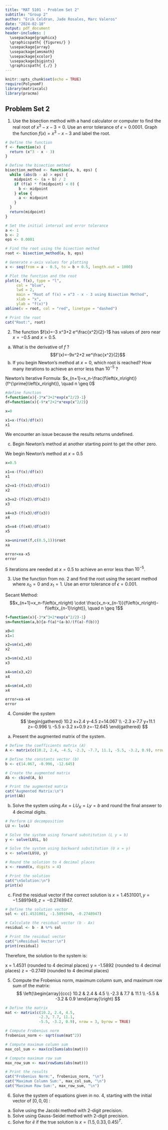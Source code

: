 ```yaml
---
title: "MAT 5101 - Problem Set 2"
subtitle: "Group 2"
author: "Erik Celdran, Jade Rosales, Marc Valeros"
date: "2024-02-10"
output: pdf_document
header-includes: |
  \usepackage{graphicx}
  \graphicspath{ {figures/} }
  \usepackage{array}
  \usepackage{amsmath}
  \usepackage{xcolor}
  \usepackage{bigints}
  \graphicspath{ {./} }
---
```


```r
knitr::opts_chunk$set(echo = TRUE)
require(PolynomF)
library(matrixcalc)
library(pracma)
```
## Problem Set 2

1. Use the bisection method with a hand calculator or computer to find the real root of $x^3-x-3=0$. Use an error tolerance of $\epsilon=0.0001$. Graph the function $f(x)=x^3-x-3$ and label the root.

```r
# Define the function
f <- function(x) {
  return (x^3 - x - 3)
}

# Define the bisection method
bisection_method <- function(a, b, eps) {
  while (abs(b - a) > eps) {
    midpoint <- (a + b) / 2
    if (f(a) * f(midpoint) < 0) {
      b <- midpoint
    } else {
      a <- midpoint
    }
  }
  return(midpoint)
}

# Set the initial interval and error tolerance
a <- 1
b <- 2
eps <- 0.0001

# Find the root using the bisection method
root <- bisection_method(a, b, eps)

# Generate x-axis values for plotting
x <- seq(from = a - 0.5, to = b + 0.5, length.out = 1000)

# Plot the function and the root
plot(x, f(x), type = "l", 
     col = "blue", 
     lwd = 2, 
     main = "Root of f(x) = x^3 - x - 3 using Bisection Method", 
     xlab = "x", 
     ylab = "f(x)")
abline(v = root, col = "red", linetype = "dashed")

# Print the root
cat("Root:", root)
```


2. The function $f(x)=-3 x^3+2 e^\frac{x^2}{2}-1$ has values of zero near $x=-0.5$ and $x=0.5$.
a. What is the derivative of $f$ ?
$$f'(x)=-9x^2+2 xe^\frac{x^2}{2}$$
b. If you begin Newton's method at $x=0$, which root is reached? How many iterations to achieve an error less than $10^{-5}$ ?

Newton's Iterative Formula:
$x_{n+1}=x_n-\frac{f\left(x_n\right)}{f^{\prime}\left(x_n\right)}, \quad n \geq 0$

```r
#define function
f=function(x){-3*x^3+2*exp(x^2/2)-1}
df=function(x){-9*x^2+2*x*exp(x^2/2)}

x=0

x1=x-(f(x)/df(x))
x1
```

We encounter an issue because the results returns undefined.

c. Begin Newton's method at another starting point to get the other zero.

We begin Newton's method at $x=0.5$

```r
x=0.5

x1=x-(f(x)/df(x))
x1

x2=x1-(f(x1)/df(x1))
x2

x3=x2-(f(x2)/df(x2))
x3

x4=x3-(f(x3)/df(x3))
x4

x5=x4-(f(x4)/df(x4))
x5

xa=uniroot(f,c(0.5,1))$root
xa

error=xa-x5
error
```

5 iterations are needed at $x=0.5$ to achieve an error less than $10^{-5}$. 

3. Use the function from no. 2 and find the root using the secant method where $x_0=0$ and $x_1=1$. Use an error tolerance of $\epsilon=0.001$.

Secant Method:
$$x_{n+1}=x_n-f\left(x_n\right) \cdot \frac{x_n-x_{n-1}}{f\left(x_n\right)-f\left(x_{n-1}\right)}, \quad n \geq 1$$

```r
f=function(x){-3*x^3+2*exp(x^2/2)-1}
sm=function(a,b){a-f(a)*(a-b)/(f(a)-f(b))}

x0=0
x1=1

x2=sm(x1,x0)
x2

x3=sm(x2,x1)
x3

x4=sm(x3,x2)
x4

x4=sm(x4,x3)
x4

error=xa-x4
error
```

4. Consider the system
$$
\begin{gathered}
10.2 x+2.4 y-4.5 z=14.067 \\
-2.3 x-7.7 y+11.1 z=-0.996 \\
-5.5 x-3.2 x+0.9 z=-12.645
\end{gathered}
$$
a. Present the augmented matrix of the system.
```r
# Define the coefficients matrix (A)
A <- matrix(c(10.2, 2.4, -4.5, -2.3, -7.7, 11.1, -5.5, -3.2, 0.9), nrow = 3, byrow = TRUE)

# Define the constants vector (b)
b <- c(14.067, -0.996, -12.645)

# Create the augmented matrix
Ab <- cbind(A, b)

# Print the augmented matrix
cat("Augmented Matrix:\n")
print(Ab)
```

b. Solve the system using $A x=L U_X=L y=b$ and round the final answer to 4 decimal digits.

```r
# Perform LU decomposition
LU <- lu(A)

# Solve the system using forward substitution (L y = b)
y <- solve(LU$L, b)

# Solve the system using backward substitution (U x = y)
x <- solve(LU$U, y)

# Round the solution to 4 decimal places
x <- round(x, digits = 4)

# Print the solution
cat("\nSolution:\n")
print(x)
```


c. Find the residual vector if the correct solution is $x=1.4531001, y=-1.5891949, z=-0.2748947$.
```r
# Define the solution vector
sol <- c(1.4531001, -1.5891949, -0.2748947)

# Calculate the residual vector (b - Ax)
residual <- b - A %*% sol

# Print the residual vector
cat("\nResidual Vector:\n")
print(residual)
```

Therefore, the solution to the system is:

x = 1.4531 (rounded to 4 decimal places)
y = -1.5892 (rounded to 4 decimal places)
z = -0.2749 (rounded to 4 decimal places)

5. Compute the Frobenius norm, maximum column sum, and maximum row sum of the matrix:
$$
\left(\begin{array}{ccc}
10.2 & 2.4 & 4.5 \\
-2.3 & 7.7 & 11.1 \\
-5.5 & -3.2 & 0.9
\end{array}\right)
$$
```r
# Define the matrix
mat <- matrix(c(10.2, 2.4, 4.5,
               -2.3, 7.7, 11.1,
               -5.5, -3.2, 0.9), nrow = 3, byrow = TRUE)

# Compute Frobenius norm
frobenius_norm <- sqrt(sum(mat^2))

# Compute maximum column sum
max_col_sum <- max(colSums(abs(mat)))

# Compute maximum row sum
max_row_sum <- max(rowSums(abs(mat)))

# Print the results
cat("Frobenius Norm:", frobenius_norm, "\n")
cat("Maximum Column Sum:", max_col_sum, "\n")
cat("Maximum Row Sum:", max_row_sum, "\n")
```


6. Solve the system of equations given in no. 4, starting with the initial vector of $[0,0,0]$ :
a. Solve using the Jacobi method with 2-digit precision.
b. Solve using Gauss-Seidel method with 2-digit precision.
c. Solve for $\bar{e}$ if the true solution is $x=(1.5,0.33,0.45)^T$.



